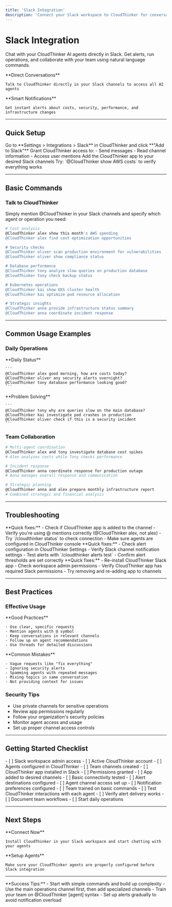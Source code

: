 ```yaml
---
title: 'Slack Integration'
description: 'Connect your Slack workspace to CloudThinker for conversational cloud operations and team collaboration'
---
```


# Slack Integration

Chat with your CloudThinker AI agents directly in Slack. Get alerts, run operations, and collaborate with your team using natural language commands.

<CardGroup cols={2}>
  <Card title="Chat with Agents" icon="robot" color="#00A8CC">
    **Direct Conversations**
    
    Talk to CloudThinker directly in your Slack channels to access all AI agents
  </Card>
  <Card title="Real-Time Alerts" icon="bell" color="#FF9900">
    **Smart Notifications**
    
    Get instant alerts about costs, security, performance, and infrastructure changes
  </Card>
</CardGroup>

---

## Quick Setup

<Steps>
  <Step title="Install CloudThinker App">
    Go to **Settings > Integrations > Slack** in CloudThinker and click **"Add to Slack"**
  </Step>
  <Step title="Authorize Permissions">
    Grant CloudThinker access to:
    - Send messages
    - Read channel information  
    - Access user mentions
  </Step>
  <Step title="Invite to Channels">
    Add the CloudThinker app to your desired Slack channels
  </Step>
  <Step title="Test Connection">
    Try: `@CloudThinker show AWS costs` to verify everything works
  </Step>
</Steps>

---

## Basic Commands

### Talk to CloudThinker

Simply mention @CloudThinker in your Slack channels and specify which agent or operation you need:

```bash
# Cost analysis
@CloudThinker alex show this month's AWS spending
@CloudThinker alex find cost optimization opportunities

# Security checks  
@CloudThinker oliver scan production environment for vulnerabilities
@CloudThinker oliver show compliance status

# Database performance
@CloudThinker tony analyze slow queries on production database
@CloudThinker tony check backup status

# Kubernetes operations
@CloudThinker kai show EKS cluster health  
@CloudThinker kai optimize pod resource allocation

# Strategic insights
@CloudThinker anna provide infrastructure status summary
@CloudThinker anna coordinate incident response
```


---

## Common Usage Examples

### Daily Operations

<CardGroup cols={2}>
  <Card title="Morning Check-in" icon="sunrise" color="#FF9900">
    **Daily Status**
    
    ```
    @CloudThinker alex good morning, how are costs today?
    @CloudThinker oliver any security alerts overnight?
    @CloudThinker tony database performance looking good?
    ```
  </Card>
  
  <Card title="Issue Investigation" icon="magnifying-glass" color="#DC3545">
    **Problem Solving**
    
    ```
    @CloudThinker tony why are queries slow on the main database?
    @CloudThinker kai investigate pod crashes in production
    @CloudThinker oliver check if this is a security incident
    ```
  </Card>
</CardGroup>

### Team Collaboration

```bash
# Multi-agent coordination
@CloudThinker alex and tony investigate database cost spikes
# Alex analyzes costs while Tony checks performance

# Incident response
@CloudThinker anna coordinate response for production outage
# Anna manages overall response and communication

# Strategic planning
@CloudThinker anna and alex prepare monthly infrastructure report
# Combined strategic and financial analysis
```

---

## Troubleshooting

<Accordion title="Agents not responding">
**Quick fixes:**
- Check if CloudThinker app is added to the channel
- Verify you're using @ mentions correctly (@CloudThinker alex, not alex)
- Try `/cloudthinker status` to check connection
- Make sure agents are configured in CloudThinker console
</Accordion>

<Accordion title="Missing alerts">
**Quick fixes:**
- Check alert configuration in CloudThinker Settings
- Verify Slack channel notification settings
- Test alerts with `/cloudthinker alerts test`
- Confirm alert thresholds are set correctly
</Accordion>

<Accordion title="Permission errors">
**Quick fixes:**
- Re-install CloudThinker Slack app
- Check workspace admin permissions
- Verify CloudThinker app has required Slack permissions
- Try removing and re-adding app to channels
</Accordion>

---

## Best Practices

### Effective Usage

<CardGroup cols={2}>
  <Card title="✅ Do This" icon="check-circle" color="#28A745">
    **Good Practices**
    
    - Use clear, specific requests
    - Mention agents with @ symbol
    - Keep conversations in relevant channels
    - Follow up on agent recommendations
    - Use threads for detailed discussions
  </Card>
  
  <Card title="❌ Avoid This" icon="x-circle" color="#DC3545">
    **Common Mistakes**
    
    - Vague requests like "fix everything"
    - Ignoring security alerts
    - Spamming agents with repeated messages
    - Mixing topics in same conversation
    - Not providing context for issues
  </Card>
</CardGroup>

### Security Tips

- Use private channels for sensitive operations
- Review app permissions regularly
- Follow your organization's security policies
- Monitor agent access and usage
- Set up proper channel access controls

---

## Getting Started Checklist

<Steps>
  <Step title="Prerequisites">
    - [ ] Slack workspace admin access
    - [ ] Active CloudThinker account
    - [ ] Agents configured in CloudThinker
    - [ ] Team channels created
  </Step>
  
  <Step title="Installation">
    - [ ] CloudThinker app installed in Slack
    - [ ] Permissions granted
    - [ ] App added to desired channels
    - [ ] Basic connectivity tested
  </Step>
  
  <Step title="Configuration">
    - [ ] Alert destinations configured
    - [ ] Agent channel access set up
    - [ ] Notification preferences configured
    - [ ] Team trained on basic commands
  </Step>
  
  <Step title="Go Live">
    - [ ] Test CloudThinker interactions with each agent
    - [ ] Verify alert delivery works
    - [ ] Document team workflows
    - [ ] Start daily operations
  </Step>
</Steps>

---

## Next Steps

<CardGroup cols={2}>
  <Card title="🚀 Start Integration" icon="rocket" href="https://app.cloudthinker.io/integrations/slack">
    **Connect Now**
    
    Install CloudThinker in your Slack workspace and start chatting with your agents
  </Card>
  
  <Card title="🤖 Configure Agents" icon="robot" href="/guide/agents">
    **Setup Agents**
    
    Make sure your CloudThinker agents are properly configured before Slack integration
  </Card>
</CardGroup>

---

<Note>
**Success Tips:**
- Start with simple commands and build up complexity
- Use the main operations channel first, then add specialized channels
- Train your team on @CloudThinker [agent] syntax
- Set up alerts gradually to avoid notification overload
</Note>